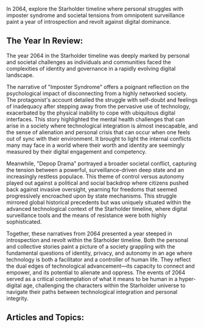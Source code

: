 In 2064, explore the Starholder timeline where personal struggles with imposter syndrome and societal tensions from omnipotent surveillance paint a year of introspection and revolt against digital dominance.


## The Year In Review:
The year 2064 in the Starholder timeline was deeply marked by personal and societal challenges as individuals and communities faced the complexities of identity and governance in a rapidly evolving digital landscape.

The narrative of "Imposter Syndrome" offers a poignant reflection on the psychological impact of disconnecting from a highly networked society. The protagonist's account detailed the struggle with self-doubt and feelings of inadequacy after stepping away from the pervasive use of technology, exacerbated by the physical inability to cope with ubiquitous digital interfaces. This story highlighted the mental health challenges that can arise in a society where technological integration is almost inescapable, and the sense of alienation and personal crisis that can occur when one feels out of sync with their environment. It brought to light the internal conflicts many may face in a world where their worth and identity are seemingly measured by their digital engagement and competency.

Meanwhile, "Depop Drama" portrayed a broader societal conflict, capturing the tension between a powerful, surveillance-driven deep state and an increasingly restless populace. This theme of control versus autonomy played out against a political and social backdrop where citizens pushed back against invasive oversight, yearning for freedoms that seemed progressively encroached upon by state mechanisms. This struggle mirrored global historical precedents but was uniquely situated within the advanced technological context of the Starholder timeline, where digital surveillance tools and the means of resistance were both highly sophisticated.

Together, these narratives from 2064 presented a year steeped in introspection and revolt within the Starholder timeline. Both the personal and collective stories paint a picture of a society grappling with the fundamental questions of identity, privacy, and autonomy in an age where technology is both a facilitator and a controller of human life. They reflect the dual edges of technological advancement—its capacity to connect and empower, and its potential to alienate and oppress. The events of 2064 served as a critical contemplation of what it means to be human in a hyper-digital age, challenging the characters within the Starholder universe to navigate their paths between technological integration and personal integrity.

## Articles and Topics:

